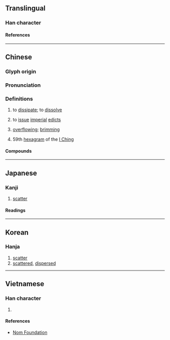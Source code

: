 {{also|涣}}
{{character info}}
==Translingual==

===Han character===
{{Han char|rn=85|rad=水|as=09|sn=12|four=37134|canj=ENBK|ids=⿰氵奐}}

====References====
{{Han ref|kx=0633.400|dkj=17757|dj=1039.260|hdz=31683.011|uh=6E19}}

----

==Chinese==
{{zh-forms|s=涣}}

===Glyph origin===
{{Han etym}}

===Pronunciation===
{{zh-pron
|m=huàn
|c=wun6
|mn=hoàn
|mc=y
|oc=y
|cat=v,a,n
}}

===Definitions===
{{zh-hanzi}}

# to [[dissipate]]; to [[dissolve]]
# {{lb|zh|literary}} to [[issue]] [[imperial]] [[edict]]s
# {{lb|zh|literary}} [[overflowing]]; [[brimming]]
# 59th [[hexagram]] of the [[I Ching]]

====Compounds====
{{zh-der|人心渙散|人心渙漓|判渙|叛渙|泮渙|渙乎|渙散|渙汗|渙渙|渙然|渙然冰釋|王之渙|精神渙散}}

----

==Japanese==

===Kanji===
{{ja-kanji|grade=|rs=水09}}

# [[scatter]]

====Readings====
{{ja-readings
|goon=かん
|kanon=かん
|kun=あき-らか, きよし
}}

----

==Korean==

===Hanja===
{{ko-hanja|환}}

# [[scatter]]
# [[scattered]], [[dispersed]]

----

==Vietnamese==

===Han character===
{{vi-readings|rs=水09|reading=hoán}}

# {{rfdef|vi|sort=水09}}

====References====
* [http://nomfoundation.org/common/nom_details.php?codepoint=6e19 Nom Foundation]